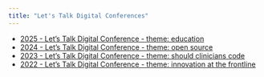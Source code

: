 ```yaml
---
title: "Let's Talk Digital Conferences"
---
```


- [2025 - Let's Talk Digital Conference - theme: education](2025/)
- [2024 - Let's Talk Digital Conference - theme: open source](2024/)
- [2023 - Let's Talk Digital Conference - theme: should clinicians code](2023/)
- [2022 - Let's Talk Digital Conference - theme: innovation at the frontline](2022/)

